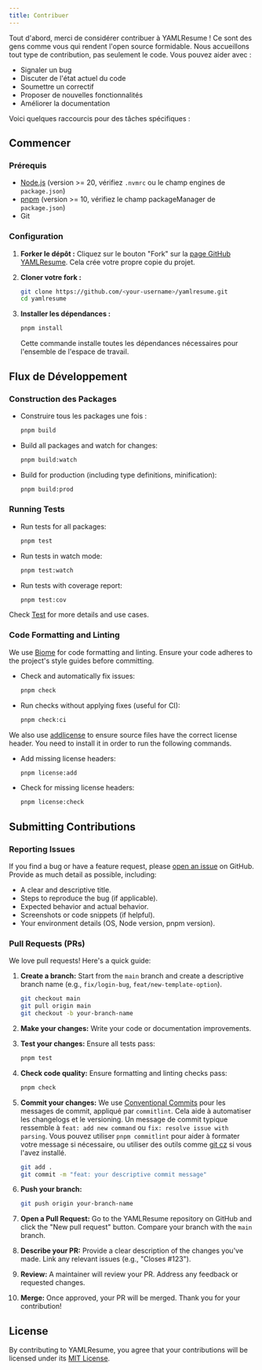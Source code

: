 ```yaml
---
title: Contribuer
---
```


Tout d'abord, merci de considérer contribuer à YAMLResume ! Ce sont des gens
comme vous qui rendent l'open source formidable. Nous accueillons tout type de contribution, pas
seulement le code. Vous pouvez aider avec :

- Signaler un bug
- Discuter de l'état actuel du code
- Soumettre un correctif
- Proposer de nouvelles fonctionnalités
- Améliorer la documentation

Voici quelques raccourcis pour des tâches spécifiques :

<Cards>
  <Card
    title="CLI"
    href="./contributing/cli"
    description="Construction et Test du CLI"
  />
  <Card
    title="Docker"
    href="./contributing/docker"
    description="Personnalisation Docker"
  />
  <Card
    title="Test"
    href="./contributing/test"
    description="Tests et Assurance Qualité"
  />
  <Card
    title="Nouvelle Langue"
    href="./contributing/new-language"
    description="Ajouter le support d'une nouvelle langue dans YAMLResume."
  />
</Cards>

## Commencer

### Prérequis

- [Node.js](https://nodejs.org/) (version >= 20, vérifiez `.nvmrc` ou
  le champ engines de `package.json`)
- [pnpm](https://pnpm.io/) (version >= 10, vérifiez le champ packageManager de
  `package.json`)
- Git

### Configuration

1. **Forker le dépôt :** Cliquez sur le bouton "Fork" sur la [page GitHub
   YAMLResume](https://github.com/yamlresume/yamlresume). Cela crée votre propre copie
   du projet.

2. **Cloner votre fork :**

   ```bash
   git clone https://github.com/<your-username>/yamlresume.git
   cd yamlresume
   ```

3. **Installer les dépendances :**

   ```bash
   pnpm install
   ```

   Cette commande installe toutes les dépendances nécessaires pour l'ensemble de l'espace de travail.

## Flux de Développement

### Construction des Packages

- Construire tous les packages une fois :

  ```bash
  pnpm build
  ```

- Build all packages and watch for changes:

  ```bash
  pnpm build:watch
  ```

- Build for production (including type definitions, minification):

  ```bash
  pnpm build:prod
  ```

### Running Tests

- Run tests for all packages:

  ```bash
  pnpm test
  ```

- Run tests in watch mode:

  ```bash
  pnpm test:watch
  ```

- Run tests with coverage report:

  ```bash
  pnpm test:cov
  ```

Check [Test](./contributing/test) for more details and use cases.

### Code Formatting and Linting

We use [Biome](https://biomejs.dev/) for code formatting and linting. Ensure
your code adheres to the project's style guides before committing.

- Check and automatically fix issues:

  ```bash
  pnpm check
  ```

- Run checks without applying fixes (useful for CI):

  ```bash
  pnpm check:ci
  ```

We also use [addlicense](https://github.com/google/addlicense) to ensure source
files have the correct license header. You need to install it in order to run
the following commands.

- Add missing license headers:

  ```bash
  pnpm license:add
  ```

- Check for missing license headers:

  ```bash
  pnpm license:check
  ```

## Submitting Contributions

### Reporting Issues

If you find a bug or have a feature request, please
[open an issue](https://github.com/yamlresume/yamlresume/issues) on GitHub.
Provide as much detail as possible, including:

- A clear and descriptive title.
- Steps to reproduce the bug (if applicable).
- Expected behavior and actual behavior.
- Screenshots or code snippets (if helpful).
- Your environment details (OS, Node version, pnpm version).

### Pull Requests (PRs)

We love pull requests! Here's a quick guide:

1. **Create a branch:** Start from the `main` branch and create a descriptive
   branch name (e.g., `fix/login-bug`, `feat/new-template-option`).

   ```bash
   git checkout main
   git pull origin main
   git checkout -b your-branch-name
   ```

2. **Make your changes:** Write your code or documentation improvements.

3. **Test your changes:** Ensure all tests pass:

   ```bash
   pnpm test
   ```

4. **Check code quality:** Ensure formatting and linting checks pass:

   ```bash
   pnpm check
   ```

5. **Commit your changes:** We use
   [Conventional Commits](https://www.conventionalcommits.org/) pour les messages de commit,
   appliqué par `commitlint`. Cela aide à automatiser les changelogs et
   le versioning. Un message de commit typique ressemble à
   `feat: add new command` ou `fix: resolve issue with parsing`. Vous pouvez utiliser
   `pnpm commitlint` pour aider à formater votre message si nécessaire, ou utiliser des outils comme
   [git cz](https://github.com/commitizen/cz-cli) si vous l'avez installé.

   ```bash
   git add .
   git commit -m "feat: your descriptive commit message"
   ```

6. **Push your branch:**

   ```bash
   git push origin your-branch-name
   ```

7. **Open a Pull Request:** Go to the YAMLResume repository on GitHub and click
   the "New pull request" button. Compare your branch with the `main` branch.

8. **Describe your PR:** Provide a clear description of the changes you've made.
   Link any relevant issues (e.g., "Closes #123").

9. **Review:** A maintainer will review your PR. Address any feedback or
   requested changes.

10. **Merge:** Once approved, your PR will be merged. Thank you for your
    contribution!

## License

By contributing to YAMLResume, you agree that your contributions will be
licensed under its [MIT License](LICENSE).
